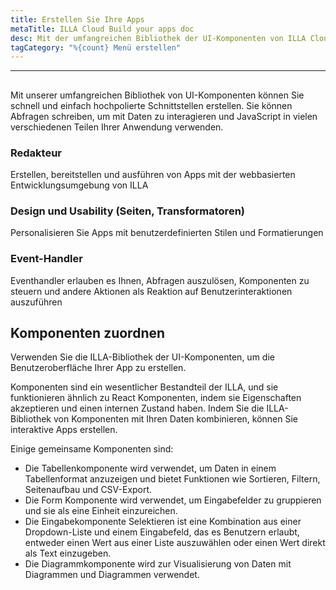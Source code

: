 ```yaml
---
title: Erstellen Sie Ihre Apps
metaTitle: ILLA Cloud Build your apps doc
desc: Mit der umfangreichen Bibliothek der UI-Komponenten von ILLA Cloud können Sie schnell und einfach hochpolierte Schnittstellen erstellen
tagCategory: "%{count} Menü erstellen"
---
```


* * *

## <Heading hidden>Erstelle deine Apps</Heading>

Mit unserer umfangreichen Bibliothek von UI-Komponenten können Sie schnell und einfach hochpolierte Schnittstellen erstellen. Sie können Abfragen schreiben, um mit Daten zu interagieren und JavaScript in vielen verschiedenen Teilen Ihrer Anwendung verwenden.

### Redakteur

Erstellen, bereitstellen und ausführen von Apps mit der webbasierten Entwicklungsumgebung von ILLA

### Design und Usability (Seiten, Transformatoren)

Personalisieren Sie Apps mit benutzerdefinierten Stilen und Formatierungen

### Event-Handler

Eventhandler erlauben es Ihnen, Abfragen auszulösen, Komponenten zu steuern und andere Aktionen als Reaktion auf Benutzerinteraktionen auszuführen

## Komponenten zuordnen

Verwenden Sie die ILLA-Bibliothek der UI-Komponenten, um die Benutzeroberfläche Ihrer App zu erstellen.

Komponenten sind ein wesentlicher Bestandteil der ILLA, und sie funktionieren ähnlich zu React Komponenten, indem sie Eigenschaften akzeptieren und einen internen Zustand haben. Indem Sie die ILLA-Bibliothek von Komponenten mit Ihren Daten kombinieren, können Sie interaktive Apps erstellen.

Einige gemeinsame Komponenten sind:

-   Die Tabellenkomponente wird verwendet, um Daten in einem Tabellenformat anzuzeigen und bietet Funktionen wie Sortieren, Filtern, Seitenaufbau und CSV-Export.
-   Die Form Komponente wird verwendet, um Eingabefelder zu gruppieren und sie als eine Einheit einzureichen.
-   Die Eingabekomponente Selektieren ist eine Kombination aus einer Dropdown-Liste und einem Eingabefeld, das es Benutzern erlaubt, entweder einen Wert aus einer Liste auszuwählen oder einen Wert direkt als Text einzugeben.
-   Die Diagrammkomponente wird zur Visualisierung von Daten mit Diagrammen und Diagrammen verwendet.
